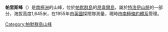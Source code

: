 {{coord|64|30|S|63|22|W|display=title}}

'''帕里斯峰'''（{{lang-en|Paris Peak}}）是[[南極洲|南極洲]]的山峰，位於[[帕默群島|帕默群島]]的[[昂韋爾島|昂韋爾島]]，屬於[[特洛伊山脈|特洛伊山脈]]的一部分，海拔高度1,645米，在1955年由[[英國|英國]]探險隊測量，現時由[[南極條約體系|南極條約體系]]管理。

{{DEFAULTSORT:Paris Peak}}
[[Category:帕默群島山峰|Category:帕默群島山峰]]


{{PalmerArchipelago-geo-stub}}